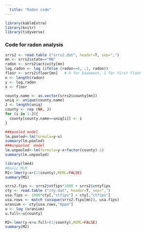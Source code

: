 ```yaml
---
  title: "Radon code"
---
```

  
```r
library(kableExtra)
library(knitr)
library(tidyverse)
```

### Code for radon analysis

```r
srrs2 <- read.table ("srrs2.dat", header=T, sep=",")
mn <- srrs2$state=="MN"
radon <- srrs2$activity[mn]
log.radon <- log (ifelse (radon==0, .1, radon))
floor <- srrs2$floor[mn]   # 0 for basement, 1 for first floor
n <- length(radon)
y <- log.radon
x <- floor

county.name <- as.vector(srrs2$county[mn])
uniq <- unique(county.name)
J <- length(uniq)
county <- rep (NA, J)
for (i in 1:J){
  county[county.name==uniq[i]] <- i
}

```

```r
###pooled model
lm.pooled<-lm(formula=y~x)
summary(lm.pooled)
###unpooled  model
lm.unpooled<-lm(formula=y~x+factor(county)-1)
summary(lm.unpooled)
```

```r
library(lme4)
#basic MLM
M1<-lmer(y~x+(1|county),REML=FALSE)
summary(M1)
```

```r
srrs2.fips <- srrs2$stfips*1000 + srrs2$cntyfips
cty <- read.table ("cty.dat", header=T, sep=",")
usa.fips <- 1000*cty[,"stfips"] + cty[,"ctfips"]
usa.rows <- match (unique(srrs2.fips[mn]), usa.fips)
uranium <- cty[usa.rows,"Uppm"]
u <- log (uranium)
u.full<-u[county]
```

```r
M2<-lmer(y~x+u.full+(1|county),REML=FALSE)
summary(M2)
```